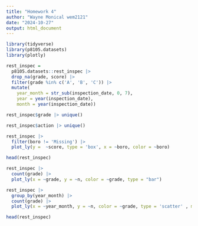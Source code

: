```yaml
---
title: "Homework 4"
author: "Wayne Monical wem2121"
date: "2024-10-27"
output: html_document
---
```



```r
library(tidyverse)
library(p8105.datasets)
library(plotly)
```



```r
rest_inspec = 
  p8105.datasets::rest_inspec |> 
  drop_na(grade, score) |> 
  filter(grade %in% c('A', 'B', 'C')) |> 
  mutate(
    year_month = str_sub(inspection_date, 0, 7),
    year = year(inspection_date),
    month = year(inspection_date))
```



```r
rest_inspec$grade |> unique()
```

```r
rest_inspec$action |> unique()
```





```r
rest_inspec |> 
  filter(boro != 'Missing') |> 
  plot_ly(y =  ~score, type = 'box', x = ~boro, color = ~boro)
```


```r
head(rest_inspec)
```


```r
rest_inspec |> 
  count(grade) |> 
  plot_ly(x = ~grade, y = ~n, color = ~grade, type = "bar")
```


```r
rest_inspec |>
  group_by(year_month) |> 
  count(grade) |> 
  plot_ly(x = ~year_month, y = ~n, color = ~grade, type = 'scatter' , mode = 'lines')
```





```r
head(rest_inspec)
```


